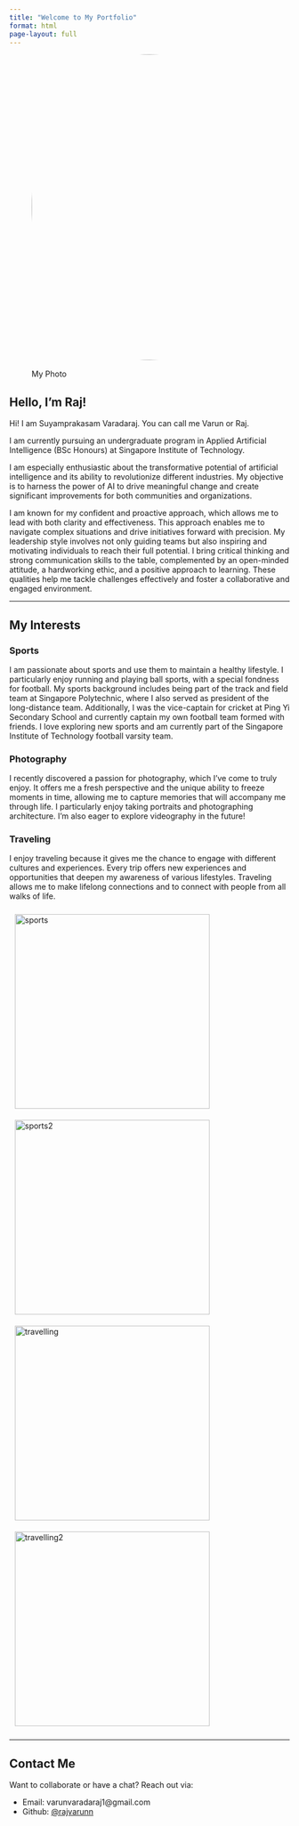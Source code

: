 ```yaml
---
title: "Welcome to My Portfolio"
format: html
page-layout: full
---
```


![My Photo](images/myphoto.jpg){width=550px style="border-radius: 50%; margin-bottom: 1rem;"}

## Hello, I'm Raj!

Hi! I am Suyamprakasam Varadaraj. You can call me Varun or Raj.

I am currently pursuing an undergraduate program in Applied Artificial Intelligence (BSc Honours) at Singapore Institute of Technology. 

I am especially enthusiastic about the transformative potential of artificial intelligence and its ability to revolutionize different industries. My objective is to harness the power of AI to drive meaningful change and create significant improvements for both communities and organizations. 

I am known for my confident and proactive approach, which allows me to lead with both clarity and effectiveness. This approach enables me to navigate complex situations and drive initiatives forward with precision. My leadership style involves not only guiding teams but also inspiring and motivating individuals to reach their full potential. I bring critical thinking and strong communication skills to the table, complemented by an open-minded attitude, a hardworking ethic, and a positive approach to learning. These qualities help me tackle challenges effectively and foster a collaborative and engaged environment. 

---

## My Interests

### Sports
I am passionate about sports and use them to maintain a healthy lifestyle. I particularly enjoy running and playing ball sports, with a special fondness for football. My sports background includes being part of the track and field team at Singapore Polytechnic, where I also served as president of the long-distance team. Additionally, I was the vice-captain for cricket at Ping Yi Secondary School and currently captain my own football team formed with friends. I love exploring new sports and am currently part of the Singapore Institute of Technology football varsity team.

### Photography
I recently discovered a passion for photography, which I’ve come to truly enjoy. It offers me a fresh perspective and the unique ability to freeze moments in time, allowing me to capture memories that will accompany me through life. I particularly enjoy taking portraits and photographing architecture. I’m also eager to explore videography in the future! 

### Traveling
I enjoy traveling because it gives me the chance to engage with different cultures and experiences. Every trip offers new experiences and opportunities that deepen my awareness of various lifestyles. Traveling allows me to make lifelong connections and to connect with people from all walks of life. 

![sports](images/sports.jpg){width=350px style="margin:10px"} 
![sports2](images/sports2.jpg){width=350px style="margin:10px"}  
![travelling](images/travelling.jpg){width=350px style="margin:10px"}
![travelling2](images/travelling2.jpg){width=350px style="margin:10px"}

---

## Contact Me

Want to collaborate or have a chat? Reach out via:

- Email: varunvaradaraj1@gmail.com
- Github: [@rajvarunn](https://github.com/RajVarunn)